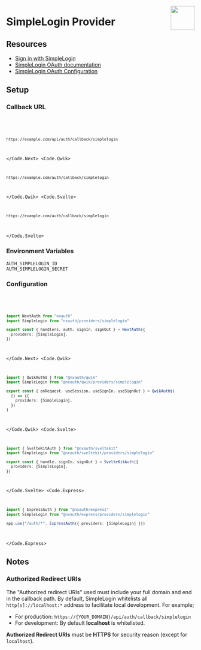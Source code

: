 
<img
  align="right"
  src="/img/providers/simplelogin.svg"
  height="64"
  width="64"
/>

# SimpleLogin Provider

## Resources

- [Sign in with SimpleLogin](https://simplelogin.io/developer/)
- [SimpleLogin OAuth documentation](https://simplelogin.io/docs/siwsl/intro/)
- [SimpleLogin OAuth Configuration](https://app.simplelogin.io/developer)

## Setup

### Callback URL

<Code>
  <Code.Next>

```bash
https://example.com/api/auth/callback/simplelogin
```

  </Code.Next>
  <Code.Qwik>

```bash
https://example.com/auth/callback/simplelogin
```

  </Code.Qwik>
  <Code.Svelte>

```bash
https://example.com/auth/callback/simplelogin
```

  </Code.Svelte>
</Code>

### Environment Variables

```
AUTH_SIMPLELOGIN_ID
AUTH_SIMPLELOGIN_SECRET
```

### Configuration

<Code>
  <Code.Next>

```ts filename="@/auth.ts"
import NextAuth from "nxauth"
import SimpleLogin from "nxauth/providers/simplelogin"

export const { handlers, auth, signIn, signOut } = NextAuth({
  providers: [SimpleLogin],
})
```

  </Code.Next>
  <Code.Qwik>
  
```ts filename="/src/routes/plugin@nxauth.ts"
import { QwikAuth$ } from "@nxauth/qwik"
import SimpleLogin from "@nxauth/qwik/providers/simplelogin"

export const { onRequest, useSession, useSignIn, useSignOut } = QwikAuth$(
  () => ({
    providers: [SimpleLogin],
  })
)
```

  </Code.Qwik>
  <Code.Svelte>

```ts filename="/src/auth.ts"
import { SvelteKitAuth } from "@nxauth/sveltekit"
import SimpleLogin from "@nxauth/sveltekit/providers/simplelogin"

export const { handle, signIn, signOut } = SvelteKitAuth({
  providers: [SimpleLogin],
})
```

  </Code.Svelte>
  <Code.Express>

```ts filename="/src/app.ts"
import { ExpressAuth } from "@nxauth/express"
import SimpleLogin from "@nxauth/express/providers/simplelogin"

app.use("/auth/*", ExpressAuth({ providers: [SimpleLogin] }))
```

  </Code.Express>
</Code>

## Notes

### Authorized Redirect URIs

The "Authorized redirect URIs" used must include your full domain and end in the callback path. By default, SimpleLogin whitelists all `http[s]://localhost:*` address to facilitate local development. For example;

- For production: `https://{YOUR_DOMAIN}/api/auth/callback/simplelogin`
- For development: By default **localhost** is whitelisted.

**Authorized Redirect URIs** must be **HTTPS** for security reason (except for `localhost`).
